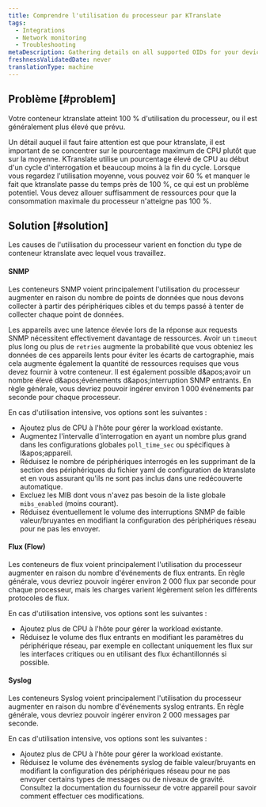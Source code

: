 ```yaml
---
title: Comprendre l'utilisation du processeur par KTranslate
tags:
  - Integrations
  - Network monitoring
  - Troubleshooting
metaDescription: Gathering details on all supported OIDs for your device using the 'snmpwalk' utility.
freshnessValidatedDate: never
translationType: machine
---
```


## Problème [#problem]

Votre conteneur ktranslate atteint 100 % d&apos;utilisation du processeur, ou il est généralement plus élevé que prévu.

<Callout variant="tip">
  Un détail auquel il faut faire attention est que pour ktranslate, il est important de se concentrer sur le pourcentage maximum de CPU plutôt que sur la moyenne. KTranslate utilise un pourcentage élevé de CPU au début d&apos;un cycle d&apos;interrogation et beaucoup moins à la fin du cycle. Lorsque vous regardez l&apos;utilisation moyenne, vous pouvez voir 60 % et manquer le fait que ktranslate passe du temps près de 100 %, ce qui est un problème potentiel. Vous devez allouer suffisamment de ressources pour que la consommation maximale du processeur n&apos;atteigne pas 100 %.
</Callout>

## Solution [#solution]

Les causes de l&apos;utilisation du processeur varient en fonction du type de conteneur ktranslate avec lequel vous travaillez.

#### SNMP

Les conteneurs SNMP voient principalement l&apos;utilisation du processeur augmenter en raison du nombre de points de données que nous devons collecter à partir des périphériques cibles et du temps passé à tenter de collecter chaque point de données.

Les appareils avec une latence élevée lors de la réponse aux requests SNMP nécessitent effectivement davantage de ressources. Avoir un `timeout` plus long ou plus de `retries` augmente la probabilité que vous obteniez les données de ces appareils lents pour éviter les écarts de cartographie, mais cela augmente également la quantité de ressources requises que vous devez fournir à votre conteneur. Il est également possible d&amp;apos;avoir un nombre élevé d&amp;apos;événements d&amp;apos;interruption SNMP entrants. En règle générale, vous devriez pouvoir ingérer environ 1 000 événements par seconde pour chaque processeur.

En cas d&apos;utilisation intensive, vos options sont les suivantes :

* Ajoutez plus de CPU à l&apos;hôte pour gérer la workload existante.
* Augmentez l&apos;intervalle d&apos;interrogation en ayant un nombre plus grand dans les configurations globales `poll_time_sec` ou spécifiques à l&amp;apos;appareil.
* Réduisez le nombre de périphériques interrogés en les supprimant de la section des périphériques du fichier yaml de configuration de ktranslate et en vous assurant qu&apos;ils ne sont pas inclus dans une redécouverte automatique.
* Excluez les MIB dont vous n&apos;avez pas besoin de la liste globale `mibs_enabled` (moins courant).
* Réduisez éventuellement le volume des interruptions SNMP de faible valeur/bruyantes en modifiant la configuration des périphériques réseau pour ne pas les envoyer.

#### Flux (Flow)

Les conteneurs de flux voient principalement l&apos;utilisation du processeur augmenter en raison du nombre d&apos;événements de flux entrants. En règle générale, vous devriez pouvoir ingérer environ 2 000 flux par seconde pour chaque processeur, mais les charges varient légèrement selon les différents protocoles de flux.

En cas d&apos;utilisation intensive, vos options sont les suivantes :

* Ajoutez plus de CPU à l&apos;hôte pour gérer la workload existante.
* Réduisez le volume des flux entrants en modifiant les paramètres du périphérique réseau, par exemple en collectant uniquement les flux sur les interfaces critiques ou en utilisant des flux échantillonnés si possible.

#### Syslog

Les conteneurs Syslog voient principalement l&apos;utilisation du processeur augmenter en raison du nombre d&apos;événements syslog entrants. En règle générale, vous devriez pouvoir ingérer environ 2 000 messages par seconde.

En cas d&apos;utilisation intensive, vos options sont les suivantes :

* Ajoutez plus de CPU à l&apos;hôte pour gérer la workload existante.
* Réduisez le volume des événements syslog de faible valeur/bruyants en modifiant la configuration des périphériques réseau pour ne pas envoyer certains types de messages ou de niveaux de gravité. Consultez la documentation du fournisseur de votre appareil pour savoir comment effectuer ces modifications.